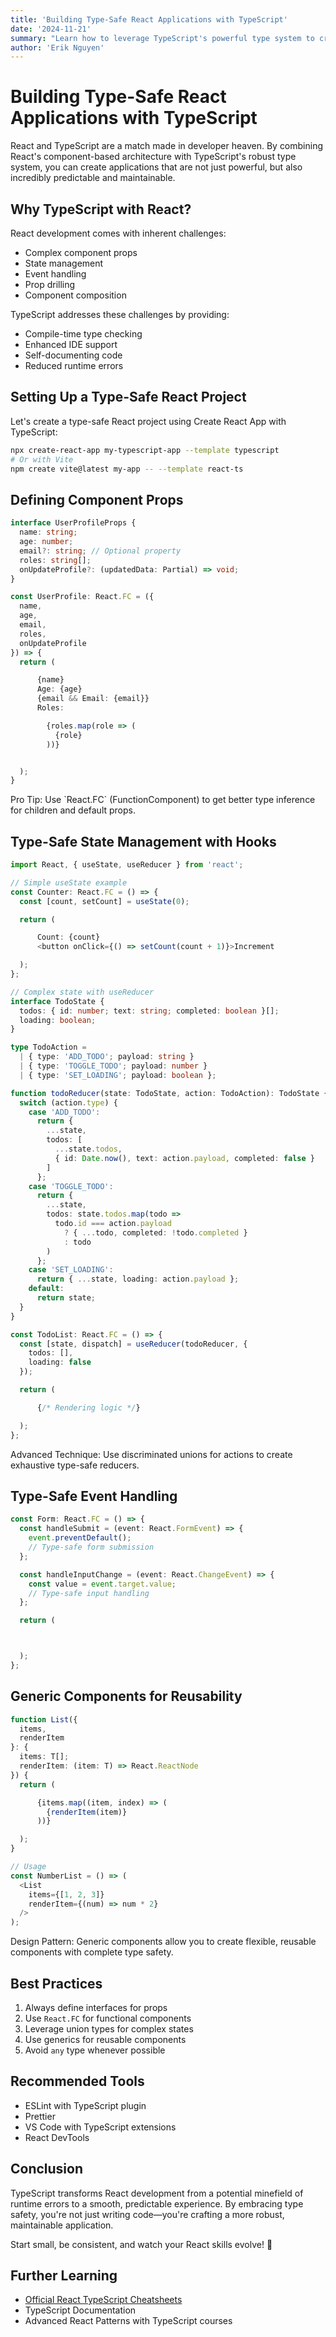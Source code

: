 ```yaml
---
title: 'Building Type-Safe React Applications with TypeScript'
date: '2024-11-21'
summary: "Learn how to leverage TypeScript's powerful type system to create more reliable, maintainable, and scalable React applications with enhanced developer experience and fewer runtime errors."
author: 'Erik Nguyen'
---
```


# Building Type-Safe React Applications with TypeScript

React and TypeScript are a match made in developer heaven. By combining React's component-based architecture with TypeScript's robust type system, you can create applications that are not just powerful, but also incredibly predictable and maintainable.

## Why TypeScript with React?

React development comes with inherent challenges:

-   Complex component props
-   State management
-   Event handling
-   Prop drilling
-   Component composition

TypeScript addresses these challenges by providing:

-   Compile-time type checking
-   Enhanced IDE support
-   Self-documenting code
-   Reduced runtime errors

## Setting Up a Type-Safe React Project

Let's create a type-safe React project using Create React App with TypeScript:

```bash
npx create-react-app my-typescript-app --template typescript
# Or with Vite
npm create vite@latest my-app -- --template react-ts
```

## Defining Component Props

```typescript
interface UserProfileProps {
  name: string;
  age: number;
  email?: string; // Optional property
  roles: string[];
  onUpdateProfile?: (updatedData: Partial) => void;
}

const UserProfile: React.FC = ({
  name,
  age,
  email,
  roles,
  onUpdateProfile
}) => {
  return (

      {name}
      Age: {age}
      {email && Email: {email}}
      Roles:

        {roles.map(role => (
          {role}
        ))}


  );
}
```

<Callout type='info'>
	Pro Tip: Use `React.FC` (FunctionComponent) to get better type inference for
	children and default props.
</Callout>

## Type-Safe State Management with Hooks

```typescript
import React, { useState, useReducer } from 'react';

// Simple useState example
const Counter: React.FC = () => {
  const [count, setCount] = useState(0);

  return (

      Count: {count}
      <button onClick={() => setCount(count + 1)}>Increment

  );
};

// Complex state with useReducer
interface TodoState {
  todos: { id: number; text: string; completed: boolean }[];
  loading: boolean;
}

type TodoAction =
  | { type: 'ADD_TODO'; payload: string }
  | { type: 'TOGGLE_TODO'; payload: number }
  | { type: 'SET_LOADING'; payload: boolean };

function todoReducer(state: TodoState, action: TodoAction): TodoState {
  switch (action.type) {
    case 'ADD_TODO':
      return {
        ...state,
        todos: [
          ...state.todos,
          { id: Date.now(), text: action.payload, completed: false }
        ]
      };
    case 'TOGGLE_TODO':
      return {
        ...state,
        todos: state.todos.map(todo =>
          todo.id === action.payload
            ? { ...todo, completed: !todo.completed }
            : todo
        )
      };
    case 'SET_LOADING':
      return { ...state, loading: action.payload };
    default:
      return state;
  }
}

const TodoList: React.FC = () => {
  const [state, dispatch] = useReducer(todoReducer, {
    todos: [],
    loading: false
  });

  return (

      {/* Rendering logic */}

  );
};
```

<Callout type='warning'>
	Advanced Technique: Use discriminated unions for actions to create
	exhaustive type-safe reducers.
</Callout>

## Type-Safe Event Handling

```typescript
const Form: React.FC = () => {
  const handleSubmit = (event: React.FormEvent) => {
    event.preventDefault();
    // Type-safe form submission
  };

  const handleInputChange = (event: React.ChangeEvent) => {
    const value = event.target.value;
    // Type-safe input handling
  };

  return (



  );
};
```

## Generic Components for Reusability

```typescript
function List({
  items,
  renderItem
}: {
  items: T[];
  renderItem: (item: T) => React.ReactNode
}) {
  return (

      {items.map((item, index) => (
        {renderItem(item)}
      ))}

  );
}

// Usage
const NumberList = () => (
  <List
    items={[1, 2, 3]}
    renderItem={(num) => num * 2}
  />
);
```

<Callout type='success'>
	Design Pattern: Generic components allow you to create flexible, reusable
	components with complete type safety.
</Callout>

## Best Practices

1. Always define interfaces for props
2. Use `React.FC` for functional components
3. Leverage union types for complex states
4. Use generics for reusable components
5. Avoid `any` type whenever possible

## Recommended Tools

-   ESLint with TypeScript plugin
-   Prettier
-   VS Code with TypeScript extensions
-   React DevTools

## Conclusion

TypeScript transforms React development from a potential minefield of runtime errors to a smooth, predictable experience. By embracing type safety, you're not just writing code—you're crafting a more robust, maintainable application.

Start small, be consistent, and watch your React skills evolve! 🚀

## Further Learning

-   [Official React TypeScript Cheatsheets](https://react-typescript-cheatsheet.netlify.app/)
-   TypeScript Documentation
-   Advanced React Patterns with TypeScript courses
